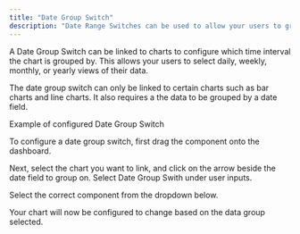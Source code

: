 ```yaml
---
title: "Date Group Switch"
description: "Date Range Switches can be used to allow your users to group charts by selected time intervals"
---
```


A Date Group Switch can be linked to charts to configure which time interval the chart is grouped by. This allows your users to select daily, weekly, monthly, or yearly views of their data.

The date group switch can only be linked to certain charts such as bar charts and line charts. It also requires a the data to be grouped by a date field.

Example of configured Date Group Switch

To configure a date group switch, first drag the component onto the dashboard.

Next, select the chart you want to link, and click on the arrow beside the date field to group on. Select Date Group Swith under user inputs.

Select the correct component from the dropdown below.

Your chart will now be configured to change based on the data group selected.
